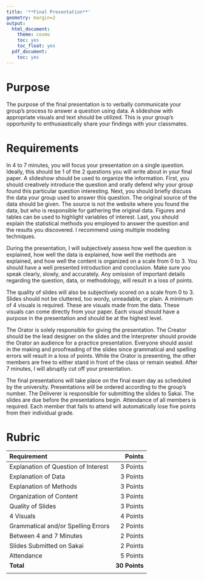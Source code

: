 ```yaml
---
title: '**Final Presentation**'
geometry: margin=2
output:
  html_document:
    theme: cosmo
    toc: yes
    toc_float: yes
  pdf_document:
    toc: yes
---
```


<style type="text/css">
.main-container {
  max-width: 300px;
  margin-left: auto;
  margin-right: auto;
}
</style>

# **Purpose**

The purpose of the final presentation is to verbally communicate your group's process to answer a question using data. A slideshow with appropriate visuals and text should be utilized. This is your group's opportunity to enthusiastically share your findings with your classmates.

# **Requirements**

In 4 to 7 minutes, you will focus your presentation on a single question. Ideally, this should be 1 of the 2 questions you will write about in your final paper. A slideshow should be used to organize the information. First, you should creatively introduce the question and orally defend why your group found this particular question interesting. Next, you should briefly discuss the data your group used to answer this question. The original source of the data should be given. The source is not the website where you found the data, but who is responsible for gathering the original data. Figures and tables can be used to highlight variables of interest. Last, you should explain the statistical methods you employed to answer the question and the results you discovered. I recommend using multiple modeling techniques.

During the presentation, I will subjectively assess how well the question is explained, how well the data is explained, how well the methods are explained, and how well the content is organized on a scale from 0 to 3. You should have a well presented introduction and conclusion. Make sure you speak clearly, slowly, and accurately. Any omission of important details regarding the question, data, or methodology, will result in a loss of points. 

The quality of slides will also be subjectively scored on a scale from 0 to 3. Slides should not be cluttered, too wordy, unreadable, or plain. A minimum of 4 visuals is required. These are visuals made from the data. These visuals can come directly from your paper. Each visual should have a purpose in the presentation and should be at the highest level. 

The Orator is solely responsible for giving the presentation.  The Creator should be the lead designer on the slides and the Interpreter should provide the Orator an audience for a practice presentation. Everyone should assist in the making and proofreading of the slides since grammatical and spelling errors will result in a loss of points. While the Orator is presenting, the other members are free to either stand in front of the class or remain seated. After 7 minutes, I will abruptly cut off your presentation.

The final presentations will take place on the final exam day as scheduled by the university. Presentations will be ordered according to the group's number. The Deliverer is responsible for submitting the slides to Sakai. The slides are due before the presentations begin. Attendance of all members is required. Each member that fails to attend will automatically lose five points from their individual grade. 


# **Rubric**

|Requirement|Points|
|:-------|------:|
|Explanation of Question of Interest|3 Points|
|Explanation of Data|3 Points|
|Explanation of Methods|3 Points|
|Organization of Content|3 Points|
|Quality of Slides|3 Points|
|4 Visuals|4 Points|
|Grammatical and/or Spelling Errors|2 Points|
|Between 4 and 7 Minutes|2 Points|
|Slides Submitted on Sakai|2 Points|
|Attendance| 5 Points|
|**Total**|**30 Points**|
|||
